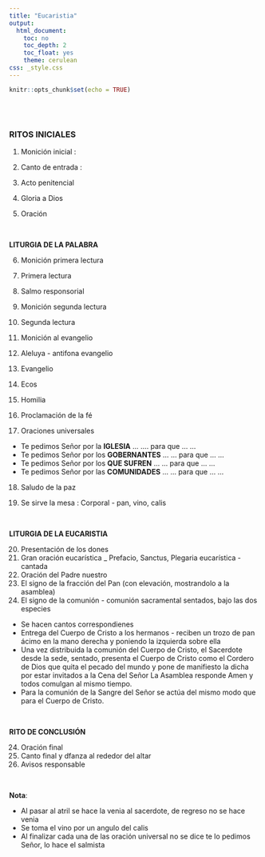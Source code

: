 ```yaml
---
title: "Eucaristia"
output:
  html_document:
    toc: no
    toc_depth: 2
    toc_float: yes
    theme: cerulean
css: _style.css
---
```


```r
knitr::opts_chunk$set(echo = TRUE)
```

</br></br>

### **RITOS INICIALES**

1. Monición inicial :

2. Canto de entrada :

3. Acto penitencial

4. Gloria a Dios

5. Oración

</br>

**LITURGIA DE LA PALABRA**

6. Monición primera lectura
7. Primera lectura

8. Salmo responsorial

9. Monición segunda lectura
10. Segunda lectura

11. Monición al evangelio
12. Aleluya - antifona evangelio
13. Evangelio

14. Ecos

15. Homilia

16. Proclamación de la fé

17. Oraciones universales
  * Te pedimos Señor por la **IGLESIA** ... .... para que ... ...
  * Te pedimos Señor por los **GOBERNANTES** ... ... para que ... ...
  * Te pedimos Señor por los **QUE SUFREN** ... ...  para que ... ...
  * Te pedimos Señor por las **COMUNIDADES** ... ... para que ... ...


18. Saludo de la paz

19. Se sirve la mesa : Corporal - pan, vino, calis

</br>

**LITURGIA DE LA EUCARISTIA**


20. Presentación de los dones
21. Gran oración eucarística _ Prefacio, Sanctus, Plegaria eucarística - cantada 
22. Oración del Padre nuestro
22. El signo de la fracción del Pan (con elevación, mostrandolo a la asamblea)
23. El signo de la comunión - comunión sacramental sentados, bajo las dos especies 
* Se hacen cantos correspondienes  
* Entrega del Cuerpo de Cristo a los hermanos - reciben un trozo de pan ácimo en la mano derecha y poniendo la izquierda sobre ella  
* Una vez distribuida la comunión del Cuerpo de Cristo, el Sacerdote desde la sede, sentado, presenta el Cuerpo de Cristo como el Cordero de Dios que quita el pecado del mundo y pone de manifiesto la dicha por estar invitados a la Cena del Señor
La Asamblea responde Amen y todos comulgan al mismo tiempo.
* Para la comunión de la Sangre del Señor se actúa del mismo modo que para el 
Cuerpo de Cristo.

</br>

**RITO DE CONCLUSIÓN**

24. Oración final
25. Canto final y dfanza al rededor del altar 
26. Avisos responsable

</br>

**Nota**: 

* Al pasar al atril se hace la venia al sacerdote, de regreso no se hace venia
* Se toma el vino por un angulo del calis
* Al finalizar cada una de las oración universal no se dice te lo pedimos Señor, lo hace el salmista







